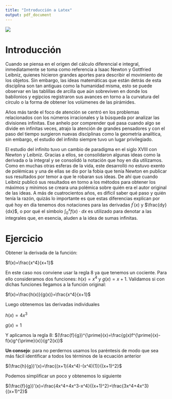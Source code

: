 ---
title: "Introducción a Latex"
output: pdf_document
---


![](C:/Users/Ciencias de Datos-2/Downloads/FLACSO-R-2021-main/FLACSO-R-2021-main/Introducción a R/6 Web/6_Datos/latex_imagen.png)

\vspace{5mm}


\newpage

# Introducción

Cuando se piensa en el origen del cálculo diferencial e integral, inmediatamente se toma como referencia a Isaac Newton y Gottfried Leibniz, quienes hicieron grandes aportes para describir el movimiento de los objetos. Sin embargo, las ideas matemáticas que están detrás de esta disciplina son tan antiguas como la humanidad misma, esto se puede observar en las tablillas de arcilla que aún sobreviven en donde los babilonios y egipcios registraron sus avances en torno a la curvatura del círculo o la forma de obtener los volúmenes de las pirámides. 

\vspace{5mm}

Años más tarde el foco de atención se centró en los problemas relacionados con los números irracionales y la búsqueda por analizar las divisiones infinitas. Ese anhelo por comprender qué pasa cuando algo se divide en infinitas veces, atrajo la atención de grandes pensadores y con el paso del tiempo surgieron nuevas disciplinas como la geometría analítica, sin embargo, el estudio del infinito siempre tuvo un lugar privilegiado.

\vspace{5mm}

El estudio del infinito tuvo un cambio de paradigma en el siglo XVIII con Newton y Leibniz. Gracias a ellos, se consolidaron algunas ideas como la derivada o la integral y se consolidó la notación que hoy en día utilizamos. Como en muchas otras esferas de la vida, este desarrolló no estuvo exento de polémicas y una de ellas se dio por la fobia que tenía Newton en publicar sus resultados por temor a que le robaran sus ideas. De ahí que cuando Leibniz publicó sus resultados en torno a los métodos para obtener los máximos y mínimos se creara una polémica sobre quién era el autor original de las ideas. A más de cuatrocientos años, es difícil saber qué paso y quién tenía la razón, quizás lo  importante es que estas diferencias explican por qué hoy en día tenemos dos notaciones para las derivadas $f^{\prime}(x)$ y $\frac{dy}{dx}$, o  por qué el símbolo $\int_{0}^{x} f(x) \cdot dx$ es utilizado para denotar a las integrales que, en esencia, aluden a la idea de sumas infinitas. 


\newpage


# Ejercicio

Obtener la derivada de la función: 
 
$f(x)=\frac{x^4}{x+1}$

\vspace{5mm}

En este caso nos conviene usar la regla 8 ya que tenemos un cociente. Para ello consideramos dos funciones: $h(x)=x^4$ y $g(x)=x+1$. Validamos si con dichas funciones llegamos a la función original:

$f(x)=\frac{h(x)}{g(x)}=\frac{x^4}{x+1}$

Luego obtenemos las derivadas individuales 

\vspace{5mm}

$h(x)=4x^3$

\vspace{5mm}

$g(x)=1$

\vspace{5mm}

Y aplicamos la regla 8:
$(\frac{f}{g})^{\prime}(x)=\frac{g(x)f^{\prime}(x)-f(x)g^{\prime}(x)}{g^2(x)}$

\vspace{5mm}

**Un consejo**: para no perdernos usamos los paréntesis de modo que sea más fácil identificar a todos los términos de la ecuación anterior 

\vspace{5mm}

$(\frac{h}{g})'(x)=\frac{(x+1)(4x^4)-(x^4)(1)}{(x+1)^2}$

\vspace{5mm}

Podemos simplificar un poco y obtenemos lo siguiente 

\vspace{5mm}

$(\frac{f}{g})'(x)=\frac{4x^4+4x^3-x^4}{(x+1)^2}=\frac{3x^4+4x^3}{(x+1)^2}$
